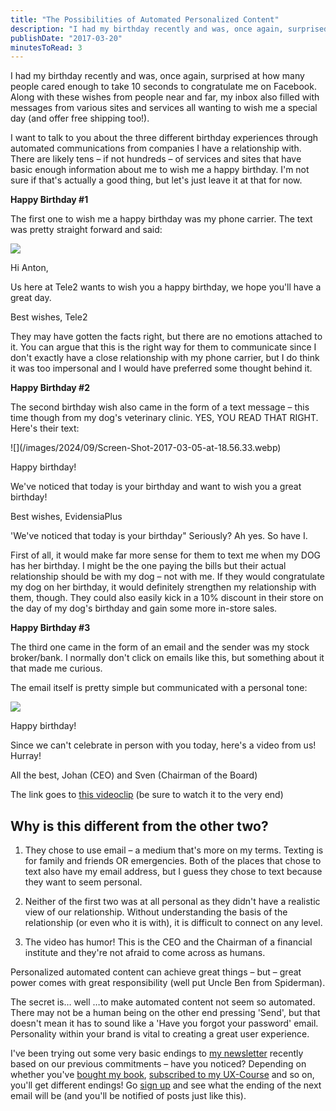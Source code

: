 ```yaml
---
title: "The Possibilities of Automated Personalized Content"
description: "I had my birthday recently and was, once again, surprised at how many people cared enough to take 10 seconds to congratulate me on Facebook. Along with these wishes from people near and far, my inbox also filled with messages from various sites and services all wanting to wish me a special day (and offer free shipping too!).\n\n\nI want to talk to you about the three different birthday experiences through automated communications from companies I have a relationship with. There are likely tens – if"
publishDate: "2017-03-20"
minutesToRead: 3
---
```


<p>I had my birthday recently and was, once again, surprised at how many people cared enough to take 10 seconds to congratulate me on Facebook. Along with these wishes from people near and far, my inbox also filled with messages from various sites and services all wanting to wish me a special day (and offer free shipping too!).</p>
<p>I want to talk to you about the three different birthday experiences through automated communications from companies I have a relationship with. There are likely tens – if not hundreds – of services and sites that have basic enough information about me to wish me a happy birthday. I'm not sure if that's actually a good thing, but let's just leave it at that for now.</p>
<p><strong>Happy Birthday #1</strong></p>
<p>The first one to wish me a happy birthday was my phone carrier. The text was pretty straight forward and said:</p>

![](/images/2024/09/Screen-Shot-2017-03-05-at-18.48.25.webp)
<p>Hi Anton,</p>
<p>Us here at Tele2 wants to wish you a happy birthday, we hope you'll have a great day.</p>
<p>Best wishes, Tele2</p>
<p>They may have gotten the facts right, but there are no emotions attached to it. You can argue that this is the right way for them to communicate since I don't exactly have a close relationship with my phone carrier, but I do think it was too impersonal and I would have preferred some thought behind it.</p>
<p><strong>Happy Birthday #2</strong></p>
<p>The second birthday wish also came in the form of a text message – this time though from my dog's veterinary clinic. YES, YOU READ THAT RIGHT. Here's their text:</p>
<p>
![](/images/2024/09/Screen-Shot-2017-03-05-at-18.56.33.webp)
</p>
<p>Happy birthday!</p>
<p>We've noticed that today is your birthday and want to wish you a great birthday!</p>
<p>Best wishes, EvidensiaPlus</p>
<p>'We've noticed that today is your birthday" Seriously? Ah yes. So have I.</p>
<p>First of all, it would make far more sense for them to text me when my DOG has her birthday. I might be the one paying the bills but their actual relationship should be with my dog – not with me. If they would congratulate my dog on her birthday, it would definitely strengthen my relationship with them, though. They could also easily kick in a 10% discount in their store on the day of my dog's birthday and gain some more in-store sales.</p>
<p><strong>Happy Birthday #3</strong></p>
<p>The third one came in the form of an email and the sender was my stock broker/bank. I normally don't click on emails like this, but something about it that made me curious.</p>
<p>The email itself is pretty simple but communicated with a personal tone:</p>

![](/images/2024/09/Screen-Shot-2017-03-05-at-18.59.56.webp)
<p>Happy birthday!</p>
<p>Since we can't celebrate in person with you today, here's a video from us! Hurray!</p>
<p>All the best, Johan (CEO) and Sven (Chairman of the Board)</p>
<p>The link goes to <a href="https://www.youtube.com/watch?v=UeGHliTsACw&ref=antonsten.com" target="_blank">this videoclip</a> (be sure to watch it to the very end)</p>
<h2 id="why-is-this-different-from-the-other-two">Why is this different from the other two?</h2>
<ol>
<li>
<p>They chose to use email – a medium that's more on my terms. Texting is for family and friends OR emergencies. Both of the places that chose to text also have my email address, but I guess they chose to text because they want to seem personal.</p>
</li>
<li>
<p>Neither of the first two was at all personal as they didn't have a realistic view of our relationship. Without understanding the basis of the relationship (or even who it is with), it is difficult to connect on any level.</p>
</li>
<li>
<p>The video has humor! This is the CEO and the Chairman of a financial institute and they're not afraid to come across as humans.</p>
</li>
</ol>
<p>Personalized automated content can achieve great things – but – great power comes with great responsibility (well put Uncle Ben from Spiderman).</p>
<p>The secret is… well …to make automated content not seem so automated. There may not be a human being on the other end pressing 'Send', but that doesn't mean it has to sound like a 'Have you forgot your password' email. Personality within your brand is vital to creating a great user experience.</p>
<p>I've been trying out some very basic endings to <a href="https://www.antonsten.com/newsletter/">my newsletter</a> recently based on our previous commitments – have you noticed? Depending on whether you've <a href="https://www.antonsten.com/books/user-experiences-matter/">bought my book</a>, <a href="https://www.antonsten.com/ux-course/">subscribed to my UX-Course</a> and so on, you'll get different endings! Go <a href="https://www.antonsten.com/newsletter/">sign up</a> and see what the ending of the next email will be (and you'll be notified of posts just like this).</p>